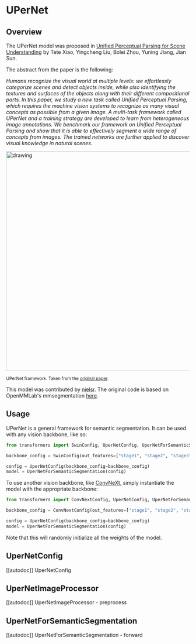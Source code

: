 <!--Copyright 2022 The HuggingFace Team. All rights reserved.

Licensed under the Apache License, Version 2.0 (the "License"); you may not use this file except in compliance with
the License. You may obtain a copy of the License at

http://www.apache.org/licenses/LICENSE-2.0

Unless required by applicable law or agreed to in writing, software distributed under the License is distributed on
an "AS IS" BASIS, WITHOUT WARRANTIES OR CONDITIONS OF ANY KIND, either express or implied. See the License for the
specific language governing permissions and limitations under the License.
-->

# UPerNet

## Overview

The UPerNet model was proposed in [Unified Perceptual Parsing for Scene Understanding](https://arxiv.org/abs/1807.10221)
by Tete Xiao, Yingcheng Liu, Bolei Zhou, Yuning Jiang, Jian Sun.

The abstract from the paper is the following:

*Humans recognize the visual world at multiple levels: we effortlessly categorize scenes and detect objects inside, while also identifying the textures and surfaces of the objects along with their different compositional parts. In this paper, we study a new task called Unified Perceptual Parsing, which requires the machine vision systems to recognize as many visual concepts as possible from a given image. A multi-task framework called UPerNet and a training strategy are developed to learn from heterogeneous image annotations. We benchmark our framework on Unified Perceptual Parsing and show that it is able to effectively segment a wide range of concepts from images. The trained networks are further applied to discover visual knowledge in natural scenes.*

<img src="https://huggingface.co/datasets/huggingface/documentation-images/blob/main/transformers/model_doc/upernet_architecture.jpg"
alt="drawing" width="600"/>

<small> UPerNet framework. Taken from the <a href="https://arxiv.org/abs/1807.10221">original paper</a>. </small>

This model was contributed by [nielsr](https://huggingface.co/nielsr). The original code is based on OpenMMLab's mmsegmentation [here](https://github.com/open-mmlab/mmsegmentation/blob/master/mmseg/models/decode_heads/uper_head.py).

## Usage

UPerNet is a general framework for semantic segmentation. It can be used with any vision backbone, like so:

```py
from transformers import SwinConfig, UperNetConfig, UperNetForSemanticSegmentation

backbone_config = SwinConfig(out_features=["stage1", "stage2", "stage3", "stage4"])

config = UperNetConfig(backbone_config=backbone_config)
model = UperNetForSemanticSegmentation(config)
```

To use another vision backbone, like [ConvNeXt](convnext), simply instantiate the model with the appropriate backbone:

```py
from transformers import ConvNextConfig, UperNetConfig, UperNetForSemanticSegmentation

backbone_config = ConvNextConfig(out_features=["stage1", "stage2", "stage3", "stage4"])

config = UperNetConfig(backbone_config=backbone_config)
model = UperNetForSemanticSegmentation(config)
```

Note that this will randomly initialize all the weights of the model.

## UperNetConfig

[[autodoc]] UperNetConfig

## UperNetImageProcessor

[[autodoc]] UperNetImageProcessor
    - preprocess

## UperNetForSemanticSegmentation

[[autodoc]] UperNetForSemanticSegmentation
    - forward